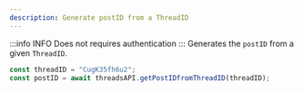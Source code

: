 ```yaml
---
description: Generate postID from a ThreadID
---
```


:::info INFO
Does not requires authentication
:::
Generates the `postID` from a given `ThreadID`.

```typescript
const threadID = "CugK35fh6u2";
const postID = await threadsAPI.getPostIDfromThreadID(threadID);
```
